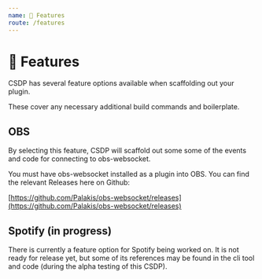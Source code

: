 ```yaml
---
name: 🚏 Features
route: /features
---
```


# 🚏 Features

CSDP has several feature options available when scaffolding out your plugin.

These cover any necessary additional build commands and boilerplate.

## OBS

By selecting this feature, CSDP will scaffold out some some of the events and code for connecting to obs-websocket.

You must have obs-websocket installed as a plugin into OBS. You can find the relevant Releases here on Github:

[https://github.com/Palakis/obs-websocket/releases](https://github.com/Palakis/obs-websocket/releases)

## Spotify (in progress)

There is currently a feature option for Spotify being worked on. It is not ready for release yet, but some of its references may be found in the cli tool and code (during the alpha testing of this CSDP).
